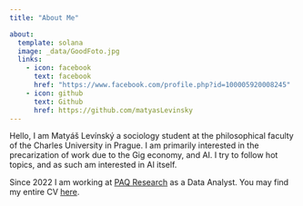 ```yaml
---
title: "About Me"

about:
  template: solana
  image: _data/GoodFoto.jpg
  links:
    - icon: facebook
      text: facebook
      href: "https://www.facebook.com/profile.php?id=100005920008245"
    - icon: github
      text: Github
      href: https://github.com/matyasLevinsky
---
```


Hello, I am Matyáš Levínský a sociology student at the philosophical faculty of the Charles University in Prague. I am primarily interested in the precarization of work due to the Gig economy, and AI. I try to follow hot topics, and as such am interested in AI itself.

Since 2022 I am working at [PAQ Research](https://www.paqresearch.cz/) as a Data Analyst. You may find my entire CV [here](cv.qmd).

